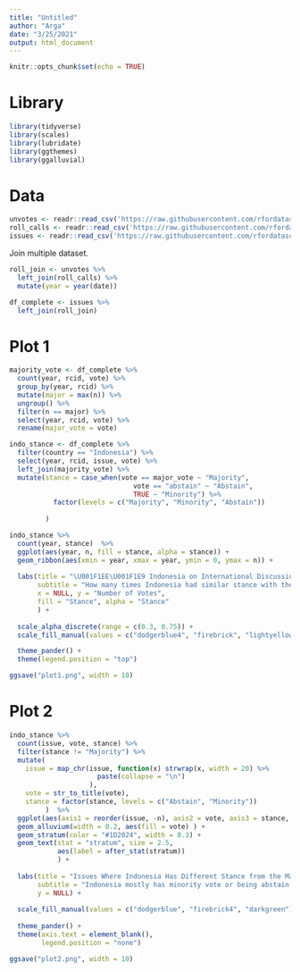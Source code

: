 ```yaml
---
title: "Untitled"
author: "Arga"
date: "3/25/2021"
output: html_document
---
```


```r
knitr::opts_chunk$set(echo = TRUE)
```

# Library

```r
library(tidyverse)
library(scales)
library(lubridate)
library(ggthemes)
library(ggalluvial)
```

# Data

```r
unvotes <- readr::read_csv('https://raw.githubusercontent.com/rfordatascience/tidytuesday/master/data/2021/2021-03-23/unvotes.csv')
roll_calls <- readr::read_csv('https://raw.githubusercontent.com/rfordatascience/tidytuesday/master/data/2021/2021-03-23/roll_calls.csv')
issues <- readr::read_csv('https://raw.githubusercontent.com/rfordatascience/tidytuesday/master/data/2021/2021-03-23/issues.csv')
```

Join multiple dataset.

```r
roll_join <- unvotes %>% 
  left_join(roll_calls) %>% 
  mutate(year = year(date))

df_complete <- issues %>% 
  left_join(roll_join) 
```

# Plot 1

```r
majority_vote <- df_complete %>% 
  count(year, rcid, vote) %>% 
  group_by(year, rcid) %>% 
  mutate(major = max(n)) %>% 
  ungroup() %>% 
  filter(n == major) %>% 
  select(year, rcid, vote) %>% 
  rename(major_vote = vote)

indo_stance <- df_complete %>% 
  filter(country == "Indonesia") %>% 
  select(year, rcid, issue, vote) %>% 
  left_join(majority_vote) %>% 
  mutate(stance = case_when(vote == major_vote ~ "Majority",
                               vote == "abstain" ~ "Abstain",
                               TRUE ~ "Minority") %>% 
           factor(levels = c("Majority", "Minority", "Abstain"))
         
         ) 

indo_stance %>% 
  count(year, stance)  %>% 
  ggplot(aes(year, n, fill = stance, alpha = stance)) +
  geom_ribbon(aes(xmin = year, xmax = year, ymin = 0, ymax = n)) +
  
  labs(title = "\U001F1EE\U001F1E9 Indonesia on International Discussion",
       subtitle = "How many times Indonesia had similar stance with the majority vote?",
       x = NULL, y = "Number of Votes",
       fill = "Stance", alpha = "Stance"
       ) +
  
  scale_alpha_discrete(range = c(0.3, 0.75)) +
  scale_fill_manual(values = c("dodgerblue4", "firebrick", "lightyellow")) +

  theme_pander() +
  theme(legend.position = "top")

ggsave("plot1.png", width = 10)
```


# Plot 2

```r
indo_stance %>% 
  count(issue, vote, stance) %>%
  filter(stance != "Majority") %>% 
  mutate(
    issue = map_chr(issue, function(x) strwrap(x, width = 20) %>% 
                      paste(collapse = "\n")
                    ),
    vote = str_to_title(vote),
    stance = factor(stance, levels = c("Abstain", "Minority"))
         )  %>% 
  ggplot(aes(axis1 = reorder(issue, -n), axis2 = vote, axis3 = stance, y = n)) +
  geom_alluvium(width = 0.2, aes(fill = vote) ) +
  geom_stratum(color = "#1D2024", width = 0.3) +
  geom_text(stat = "stratum", size = 2.5,
            aes(label = after_stat(stratum))
            ) +
  
  labs(title = "Issues Where Indonesia Has Different Stance from the Majority",
       subtitle = "Indonesia mostly has minority vote or being abstain in human right issues",
       y = NULL) +
  
  scale_fill_manual(values = c("dodgerblue", "firebrick4", "darkgreen")) +
   
  theme_pander() +
  theme(axis.text = element_blank(),
        legend.position = "none")

ggsave("plot2.png", width = 10)
```




